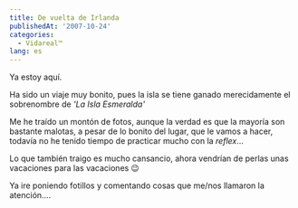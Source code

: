 ```yaml
---
title: De vuelta de Irlanda
publishedAt: '2007-10-24'
categories:
  - Vidareal™
lang: es
---
```


Ya estoy aquí.

Ha sido un viaje muy bonito, pues la isla se tiene ganado merecidamente el sobrenombre de _'La Isla Esmeralda'_

Me he traído un montón de fotos, aunque la verdad es que la mayoría son bastante malotas, a pesar de lo bonito del lugar, que le vamos a hacer, todavía no he tenido tiempo de practicar mucho con la _reflex_...

Lo que también traigo es mucho cansancio, ahora vendrían de perlas unas vacaciones para las vacaciones 😉

Ya ire poniendo fotillos y comentando cosas que me/nos llamaron la atención....
